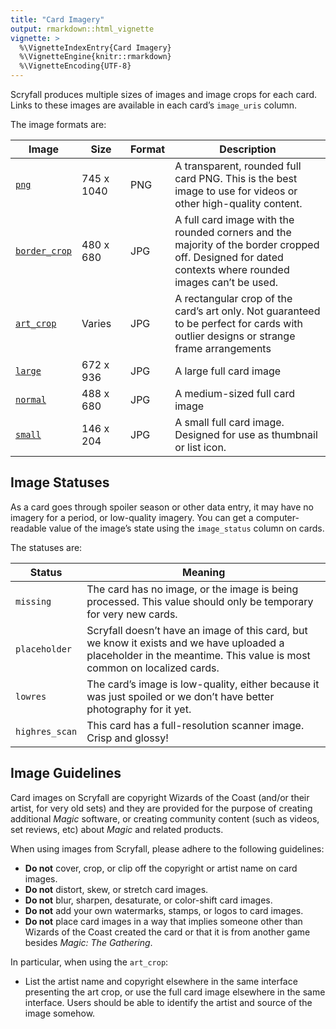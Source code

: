 ```yaml
---
title: "Card Imagery"
output: rmarkdown::html_vignette
vignette: >
  %\VignetteIndexEntry{Card Imagery}
  %\VignetteEngine{knitr::rmarkdown}
  %\VignetteEncoding{UTF-8}
---
```


Scryfall produces multiple sizes of images and image crops for each card. Links
to these images are available in each card's `image_uris` column.

The image formats are:

| Image           | Size                                     | Format | Description                                                                                                                                            |
| --------------- | ---------------------------------------- | ------ | ------------------------------------------------------------------------------------------------------------------------------------------------------ |
| [`png`](https://c1.scryfall.com/file/scryfall-cards/png/front/6/d/6da045f8-6278-4c84-9d39-025adf0789c1.png?1562404626)                 | 745 x 1040 | PNG    | A transparent, rounded full card PNG. This is the best image to use for videos or other high-quality content.                                          |
| [`border_crop`](https://c1.scryfall.com/file/scryfall-cards/border_crop/front/6/d/6da045f8-6278-4c84-9d39-025adf0789c1.jpg?1562404626) | 480 x 680  | JPG    | A full card image with the rounded corners and the majority of the border cropped off. Designed for dated contexts where rounded images can't be used. |
| [`art_crop`](https://c1.scryfall.com/file/scryfall-cards/art_crop/front/6/d/6da045f8-6278-4c84-9d39-025adf0789c1.jpg?1562404626)       | Varies     | JPG    | A rectangular crop of the card's art only. Not guaranteed to be perfect for cards with outlier designs or strange frame arrangements                   |
| [`large`](https://c1.scryfall.com/file/scryfall-cards/large/front/6/d/6da045f8-6278-4c84-9d39-025adf0789c1.jpg?1562404626)             | 672 x 936  | JPG    | A large full card image                                                                                                                                |
| [`normal`](https://c1.scryfall.com/file/scryfall-cards/normal/front/6/d/6da045f8-6278-4c84-9d39-025adf0789c1.jpg?1562404626)           | 488 x 680  | JPG    | A medium-sized full card image                                                                                                                         |
| [`small`](https://c1.scryfall.com/file/scryfall-cards/small/front/6/d/6da045f8-6278-4c84-9d39-025adf0789c1.jpg?1562404626)             | 146 x 204  | JPG    | A small full card image. Designed for use as thumbnail or list icon.                                                                                   |

## Image Statuses

As a card goes through spoiler season or other data entry, it may have no
imagery for a period, or low-quality imagery. You can get a computer-readable
value of the image's state using the `image_status` column on cards.

The statuses are:

| Status         | Meaning                                                                                                                                                              |
| -------------- | -------------------------------------------------------------------------------------------------------------------------------------------------------------------- |
| `missing`      | The card has no image, or the image is being processed. This value should only be temporary for very new cards.                                                      |
| `placeholder`  | Scryfall doesn't have an image of this card, but we know it exists and we have uploaded a placeholder in the meantime. This value is most common on localized cards. |
| `lowres`       | The card's image is low-quality, either because it was just spoiled or we don't have better photography for it yet.                                                  |
| `highres_scan` | This card has a full-resolution scanner image. Crisp and glossy!                                                                                                     |

## Image Guidelines

Card images on Scryfall are copyright Wizards of the Coast (and/or their artist,
for very old sets) and they are provided for the purpose of creating additional
_Magic_ software, or creating community content (such as videos, set reviews,
etc) about _Magic_ and related products.

When using images from Scryfall, please adhere to the following guidelines:

* **Do not** cover, crop, or clip off the copyright or artist name on card
images.
* **Do not** distort, skew, or stretch card images.
* **Do not** blur, sharpen, desaturate, or color-shift card images.
* **Do not** add your own watermarks, stamps, or logos to card images.
* **Do not** place card images in a way that implies someone other than Wizards
of the Coast created the card or that it is from another game besides _Magic:
The Gathering_.

In particular, when using the `art_crop`:

* List the artist name and copyright elsewhere in the same interface presenting
the art crop, or use the full card image elsewhere in the same interface. Users
should be able to identify the artist and source of the image somehow.
